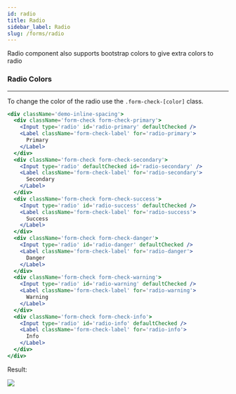 ```yaml
---
id: radio
title: Radio
sidebar_label: Radio
slug: /forms/radio
---
```



<p>Radio component also supports bootstrap colors to give extra colors to radio</p>

### Radio Colors

---

<p>
  To change the color of the radio use the <code>.form-check-[color]</code> class.
</p>

```jsx
<div className='demo-inline-spacing'>
  <div className='form-check form-check-primary'>
    <Input type='radio' id='radio-primary' defaultChecked />
    <Label className='form-check-label' for='radio-primary'>
      Primary
    </Label>
  </div>
  <div className='form-check form-check-secondary'>
    <Input type='radio' defaultChecked id='radio-secondary' />
    <Label className='form-check-label' for='radio-secondary'>
      Secondary
    </Label>
  </div>
  <div className='form-check form-check-success'>
    <Input type='radio' id='radio-success' defaultChecked />
    <Label className='form-check-label' for='radio-success'>
      Success
    </Label>
  </div>
  <div className='form-check form-check-danger'>
    <Input type='radio' id='radio-danger' defaultChecked />
    <Label className='form-check-label' for='radio-danger'>
      Danger
    </Label>
  </div>
  <div className='form-check form-check-warning'>
    <Input type='radio' id='radio-warning' defaultChecked />
    <Label className='form-check-label' for='radio-warning'>
      Warning
    </Label>
  </div>
  <div className='form-check form-check-info'>
    <Input type='radio' id='radio-info' defaultChecked />
    <Label className='form-check-label' for='radio-info'>
      Info
    </Label>
  </div>
</div>
```

<p className='my-4'>Result:</p>
<img className='rounded border' src={useBaseUrl('img/radio-colors.jpg')} />
